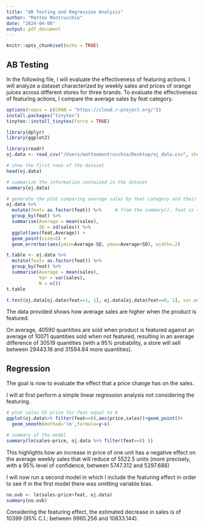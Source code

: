 ```yaml
---
title: "AB Testing and Regression Analysis"
author: "Matteo Montrucchio"
date: "2024-04-08"
output: pdf_document
---
```


```r
knitr::opts_chunk$set(echo = TRUE)
```

## AB Testing
In the following file, I will evaluate the effectiveness of featuring actions.
I will analyze a dataset characterized by weekly sales and prices of orange juices across different stores for three brands. To evaluate the effectiveness of featuring actions, I compare the average sales by feat category.


```r
options(repos = c(CRAN = "https://cloud.r-project.org/"))
install.packages("tinytex")
tinytex::install_tinytex(force = TRUE)

```
```r
library(dplyr)
library(ggplot2)
```


```r
library(readr)
oj.data <- read_csv("/Users/matteomontrucchio/Desktop/oj_data.csv", show_col_types = FALSE)
```


```r
# show the first rows of the dataset
head(oj.data)
```

```r
# summarize the information contained in the dataset
summary(oj.data)
```

```r
# generate the plot comparing average sales by feat category and their SD
oj.data %>%
  mutate(feat= as.factor(feat)) %>%     # from the summary(), feat is stored as numeric variable
  group_by(feat) %>%                    
  summarise(Average = mean(sales),
            SD = sd(sales)) %>%
  ggplot(aes(feat,Average)) + 
  geom_point(size=5) +
  geom_errorbar(aes(ymin=Average-SD, ymax=Average+SD), width=.2) 
```

```r
t.table <- oj.data %>%
  mutate(feat= as.factor(feat)) %>%
  group_by(feat) %>%
  summarise(Average = mean(sales),
            Var = var(sales),
            N = n())
t.table
```

```r
t.test(oj.data[oj.data$feat==1, 1], oj.data[oj.data$feat==0, 1], var.equal=FALSE)
```
The data provided shows how average sales are higher when the product is featured.

On average, 40590 quantities are sold when product is featured against an average of 10071 quantities sold when not featured, resulting in an average difference of 30519 quantities (with a 95% probability, a store will sell between 29443.16 and 31594.84 more quantities).


## Regression
The goal is now to evaluate the effect that a price change has on the sales.

I will at first perform a simple linear regression analysis not considering the featuring.
```r
# plot sales VS price for feat equal to 0
ggplot(oj.data%>% filter(feat==0),aes(price,sales))+geom_point()+
  geom_smooth(method='lm',formula=y~x)
```

```r
# summary of the model
summary(lm(sales~price, oj.data %>% filter(feat==0) ))
```
This highlights how an increase in price of one unit has a negative effect on the average weekly sales that will reduce of 5522.5 units (more precisely, with a 95% level of confidence, between 5747.312 and 5297.688)

I will now run a second model in which I include the featuring effect in order to see if in the first model there was omitting variable bias.
```r
no.ovb <- lm(sales~price+feat, oj.data)
summary(no.ovb)
```
Considering the featuring effect, the estimated decrease in sales is of 10399 (95% C.I.: between 9965.256 and 10833.144).
